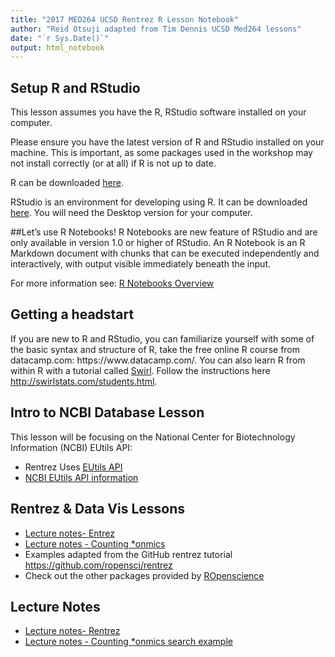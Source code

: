 ```yaml
---
title: "2017 MED264 UCSD Rentrez R Lesson Notebook"
author: "Reid Otsuji adapted from Tim Dennis UCSD Med264 lessons"
date: "`r Sys.Date()`"
output: html_notebook
---
```



## Setup R and RStudio

This lesson assumes you have the R, RStudio software installed on your computer.

Please ensure you have the latest version of R and RStudio installed on your machine. This is important, as some packages used in the workshop may not install correctly (or at all) if R is not up to date.

R can be downloaded [here](https://cran.r-project.org/mirrors.html).

RStudio is an environment for developing using R.
It can be downloaded [here](https://www.rstudio.com/products/rstudio/download/).
You will need the Desktop version for your computer.


##Let's use R Notebooks!
R Notebooks are new feature of RStudio and are only available in version 1.0 or higher of RStudio.  An R Notebook is an R Markdown document with chunks that can be executed independently and interactively, with output visible immediately beneath the input.

For more information see: [R Notebooks Overview](http://rmarkdown.rstudio.com/r_notebooks.html)




## Getting a headstart
If you are new to R and RStudio, you can familiarize yourself with some of the basic syntax and structure of R, take the free online R course from datacamp.com: https://www.datacamp.com/. You can also learn R from within R with a tutorial called [Swirl](http://swirlstats.com/). Follow the instructions here  [http://swirlstats.com/students.html](http://swirlstats.com/students.html).


## Intro to NCBI Database Lesson
This lesson will be focusing on the National Center for Biotechnology Information (NCBI) EUtils API:

* Rentrez Uses [EUtils API](http://www.ncbi.nlm.nih.gov/books/NBK25500/)
* [NCBI EUtils API information](https://www.ncbi.nlm.nih.gov/home/develop/api/)


## Rentrez & Data Vis Lessons

* [Lecture notes- Entrez](episodes/01_rentrez_episode.html)
* [Lecture notes - Counting *onmics](episodes/02_entrez_search.html)
* Examples adapted from the GitHub rentrez tutorial <https://github.com/ropensci/rentrez>
* Check out the other packages provided by [ROpenscience](http://ropensci.org/)


## Lecture Notes 
<!-- 
* [Intro to R](r-intro.html)
* [Dataframes & Subsetting](data-frame-subsetting.html) -->

* [Lecture notes- Rentrez](01_rentrez_episode.html)
* [Lecture notes - Counting *onmics search example](02_entrez_search.html)

